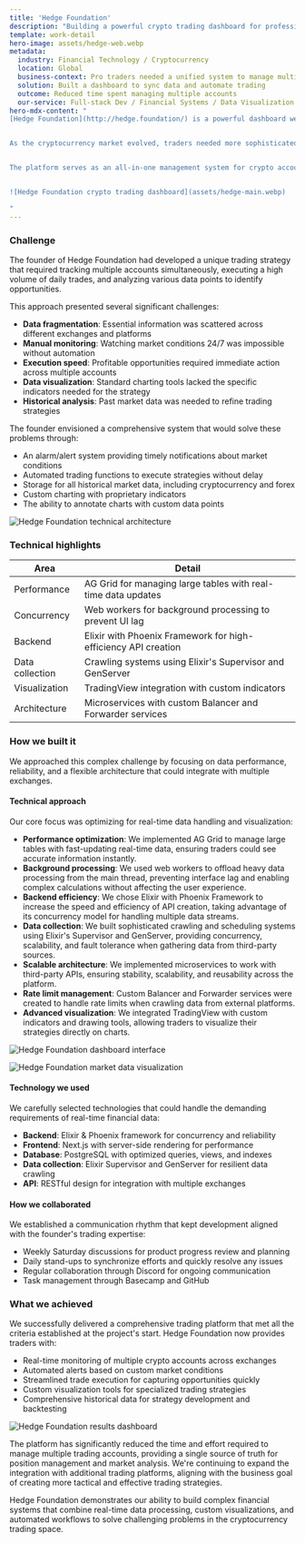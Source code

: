 ```yaml
---
title: 'Hedge Foundation'
description: "Building a powerful crypto trading dashboard for professionals"
template: work-detail
hero-image: assets/hedge-web.webp
metadata:
  industry: Financial Technology / Cryptocurrency
  location: Global
  business-context: Pro traders needed a unified system to manage multiple exchange accounts
  solution: Built a dashboard to sync data and automate trading
  outcome: Reduced time spent managing multiple accounts
  our-service: Full-stack Dev / Financial Systems / Data Visualization
hero-mdx-content: "
[Hedge Foundation](http://hedge.foundation/) is a powerful dashboard we developed to help professional crypto traders manage multiple exchange accounts, track positions, monitor balances, calculate PnL (profit and loss), and execute bulk orders, all from a single interface.


As the cryptocurrency market evolved, traders needed more sophisticated tools to stay competitive. We partnered with an experienced quantitative trader to create a platform that automates many tedious tasks, synchronizes data across exchanges, and provides actionable insights through real-time market data visualization.


The platform serves as an all-in-one management system for crypto accounts, helping traders make faster, more informed decisions while minimizing the time spent switching between different tools and interfaces.


![Hedge Foundation crypto trading dashboard](assets/hedge-main.webp)

"
---
```


### Challenge 

The founder of Hedge Foundation had developed a unique trading strategy that required tracking multiple accounts simultaneously, executing a high volume of daily trades, and analyzing various data points to identify opportunities.

This approach presented several significant challenges:

- **Data fragmentation**: Essential information was scattered across different exchanges and platforms
- **Manual monitoring**: Watching market conditions 24/7 was impossible without automation
- **Execution speed**: Profitable opportunities required immediate action across multiple accounts
- **Data visualization**: Standard charting tools lacked the specific indicators needed for the strategy
- **Historical analysis**: Past market data was needed to refine trading strategies

The founder envisioned a comprehensive system that would solve these problems through:

- An alarm/alert system providing timely notifications about market conditions
- Automated trading functions to execute strategies without delay
- Storage for all historical market data, including cryptocurrency and forex
- Custom charting with proprietary indicators
- The ability to annotate charts with custom data points

![Hedge Foundation technical architecture](assets/hedge-tech.webp)

### Technical highlights

| Area             | Detail                                                                 |
|------------------|------------------------------------------------------------------------|
| Performance      | AG Grid for managing large tables with real-time data updates          |
| Concurrency      | Web workers for background processing to prevent UI lag                |
| Backend          | Elixir with Phoenix Framework for high-efficiency API creation         |
| Data collection  | Crawling systems using Elixir's Supervisor and GenServer               |
| Visualization    | TradingView integration with custom indicators                         |
| Architecture     | Microservices with custom Balancer and Forwarder services              |

### How we built it

We approached this complex challenge by focusing on data performance, reliability, and a flexible architecture that could integrate with multiple exchanges.

#### Technical approach

Our core focus was optimizing for real-time data handling and visualization:

- **Performance optimization**: We implemented AG Grid to manage large tables with fast-updating real-time data, ensuring traders could see accurate information instantly.
- **Background processing**: We used web workers to offload heavy data processing from the main thread, preventing interface lag and enabling complex calculations without affecting the user experience.
- **Backend efficiency**: We chose Elixir with Phoenix Framework to increase the speed and efficiency of API creation, taking advantage of its concurrency model for handling multiple data streams.
- **Data collection**: We built sophisticated crawling and scheduling systems using Elixir's Supervisor and GenServer, providing concurrency, scalability, and fault tolerance when gathering data from third-party sources.
- **Scalable architecture**: We implemented microservices to work with third-party APIs, ensuring stability, scalability, and reusability across the platform.
- **Rate limit management**: Custom Balancer and Forwarder services were created to handle rate limits when crawling data from external platforms.
- **Advanced visualization**: We integrated TradingView with custom indicators and drawing tools, allowing traders to visualize their strategies directly on charts.

![Hedge Foundation dashboard interface](assets/hedge-dashboard.webp)

![Hedge Foundation market data visualization](assets/hedge-market.webp)

#### Technology we used

We carefully selected technologies that could handle the demanding requirements of real-time financial data:

- **Backend**: Elixir & Phoenix framework for concurrency and reliability
- **Frontend**: Next.js with server-side rendering for performance
- **Database**: PostgreSQL with optimized queries, views, and indexes
- **Data collection**: Elixir Supervisor and GenServer for resilient data crawling
- **API**: RESTful design for integration with multiple exchanges

#### How we collaborated

We established a communication rhythm that kept development aligned with the founder's trading expertise:

- Weekly Saturday discussions for product progress review and planning
- Daily stand-ups to synchronize efforts and quickly resolve any issues
- Regular collaboration through Discord for ongoing communication
- Task management through Basecamp and GitHub

### What we achieved

We successfully delivered a comprehensive trading platform that met all the criteria established at the project's start. Hedge Foundation now provides traders with:

- Real-time monitoring of multiple crypto accounts across exchanges
- Automated alerts based on custom market conditions
- Streamlined trade execution for capturing opportunities quickly
- Custom visualization tools for specialized trading strategies
- Comprehensive historical data for strategy development and backtesting

![Hedge Foundation results dashboard](assets/hedge-result.webp)

The platform has significantly reduced the time and effort required to manage multiple trading accounts, providing a single source of truth for position management and market analysis. We're continuing to expand the integration with additional trading platforms, aligning with the business goal of creating more tactical and effective trading strategies.

Hedge Foundation demonstrates our ability to build complex financial systems that combine real-time data processing, custom visualizations, and automated workflows to solve challenging problems in the cryptocurrency trading space.

